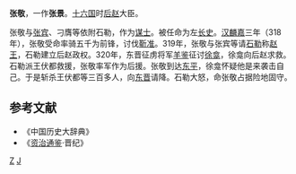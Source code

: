 '''张敬'''，一作'''张景'''。[[十六国|十六国]]时[[后赵|后赵]]大臣。

张敬与[[张宾|张宾]]、刁膺等依附石勒，作为[[谋士|谋士]]。被任命为左[[长史|长史]]。[[前赵|汉]][[麟嘉_(前赵)|麟嘉]]三年（318年），张敬受命率骑五千为前锋，讨伐[[靳准|靳准]]。319年，张敬与张宾等请[[石勒|石勒]]称[[赵王|赵王]]，石勒建立后赵政权。320年，东晋征虏将军[[羊鉴|羊鉴]]征讨[[徐龛|徐龛]]，徐龛向后赵求救。石勒派王伏都救援，张敬率军作为后援。张敬到达[[东平|东平]]，徐龛怀疑他是来袭击自己。于是斩杀王伏都等三百多人，向[[东晋|东晋]]请降。石勒大怒，命张敬占据险地固守。

==参考文献==
* 《中国历史大辞典》
* 《[[资治通鉴|资治通鉴]]·晋纪》
[[分类:后赵官员|Z]]
[[分类:张姓|J]]